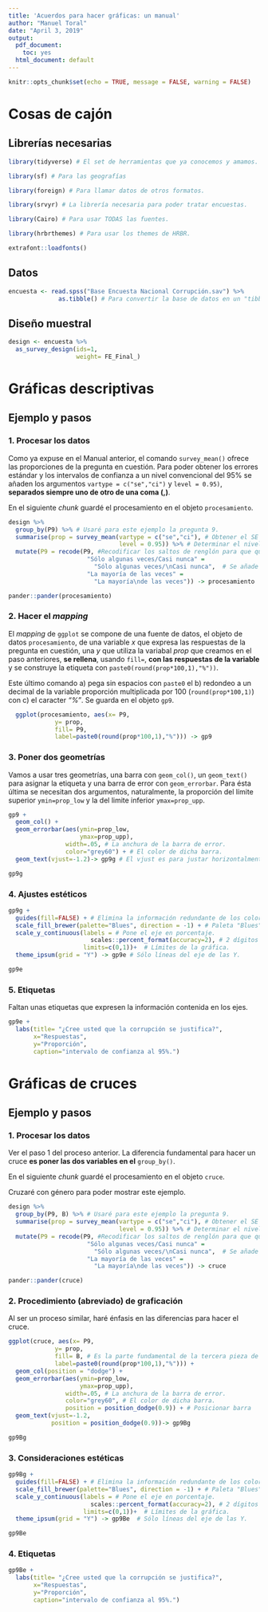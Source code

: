 ```yaml
---
title: 'Acuerdos para hacer gráficas: un manual'
author: "Manuel Toral"
date: "April 3, 2019"
output:
  pdf_document: 
    toc: yes
  html_document: default
---
```


```r
knitr::opts_chunk$set(echo = TRUE, message = FALSE, warning = FALSE)
```

\pagebreak

# Cosas de cajón

## Librerías necesarias

```r
library(tidyverse) # El set de herramientas que ya conocemos y amamos.

library(sf) # Para las geografías

library(foreign) # Para llamar datos de otros formatos.

library(srvyr) # La librería necesaria para poder tratar encuestas.

library(Cairo) # Para usar TODAS las fuentes.

library(hrbrthemes) # Para usar los themes de HRBR.

extrafont::loadfonts()
```

## Datos

```r
encuesta <- read.spss("Base Encuesta Nacional Corrupción.sav") %>%
              as.tibble() # Para convertir la base de datos en un "tibble"
```

## Diseño muestral

```r
design <- encuesta %>%
  as_survey_design(ids=1, 
                   weight= FE_Final_)
```

\pagebreak


# Gráficas descriptivas


\pagebreak

## Ejemplo y pasos

### 1. Procesar los datos

Como ya expuse en el Manual anterior, el comando `survey_mean()` ofrece las proporciones de la pregunta en cuestión. Para poder obtener los errores estándar y los intervalos de confianza a un nivel convencional del 95% se añaden los argumentos `vartype = c("se","ci")` y `level = 0.95)`, **separados siempre uno de otro de una coma (,)**. 

En el siguiente *chunk* guardé el procesamiento en el objeto `procesamiento`.

\bigskip
\bigskip
\bigskip

```r
design %>% 
  group_by(P9) %>% # Usaré para este ejemplo la pregunta 9.
  summarise(prop = survey_mean(vartype = c("se","ci"), # Obtener el SE y el CI.
                               level = 0.95)) %>% # Determinar el nivel 95%.
  mutate(P9 = recode(P9, #Recodificar los saltos de renglón para que quepan.
                      "Sólo algunas veces/Casi nunca" =
                        "Sólo algunas veces/\nCasi nunca",  # Se añade "\n"
                      "La mayoría de las veces" =
                        "La mayoría\nde las veces")) -> procesamiento

pander::pander(procesamiento)
```

\pagebreak


### 2. Hacer el *mapping*

El *mapping* de `ggplot` se compone de una fuente de datos, el objeto de datos `procesamiento`, de una variable *x* que expresa las respuestas de la pregunta en cuestión, una *y* que utiliza la variabal *prop* que creamos en el paso anteriores, **se rellena**, usando `fill=`, **con las respuestas de la variable** y se construye la etiqueta con `paste0(round(prop*100,1),"%"))`.

Este último comando a) pega sin espacios con `paste0` el b) redondeo a un decimal de la variable proporción multiplicada por 100 (`round(prop*100,1)`) con c) el caracter *"%"*. Se guarda en el objeto `gp9`.

\bigskip
\bigskip
\bigskip

```r
  ggplot(procesamiento, aes(x= P9, 
             y= prop, 
             fill= P9,
             label=paste0(round(prop*100,1),"%"))) -> gp9
```

\pagebreak


### 3. Poner dos geometrías

Vamos a usar tres geometrías, una barra con `geom_col()`, un `geom_text()` para asignar la etiqueta y una barra de error con `geom_errorbar`. Para ésta última se necesitan dos argumentos, naturalmente, la proporción del límite superior `ymin=prop_low` y la del limite inferior `ymax=prop_upp`.

\bigskip
\bigskip
\bigskip

```r
gp9 +
  geom_col() + 
  geom_errorbar(aes(ymin=prop_low, 
                    ymax=prop_upp),
                width=.05, # La anchura de la barra de error.
                color="grey60") + # El color de dicha barra.
  geom_text(vjust=-1.2)-> gp9g # El vjust es para justar horizontalmente.

gp9g
```

\pagebreak


### 4. Ajustes estéticos


\bigskip
\bigskip
\bigskip
    
```r
gp9g +
  guides(fill=FALSE) + # Elimina la información redundante de los colores.
  scale_fill_brewer(palette="Blues", direction = -1) + # Paleta "Blues"
  scale_y_continuous(labels = # Pone el eje en porcentaje.
                       scales::percent_format(accuracy=2), # 2 dígitos
                     limits=c(0,1))+  # Límites de la gráfica.
  theme_ipsum(grid = "Y") -> gp9e # Sólo líneas del eje de las Y.

gp9e
```

\pagebreak


### 5. Etiquetas

Faltan unas etiquetas que expresen la información contenida en los ejes.

\bigskip
\bigskip
\bigskip

```r
gp9e + 
  labs(title= "¿Cree usted que la corrupción se justifica?",
       x="Respuestas", 
       y="Proporción",
       caption="intervalo de confianza al 95%.")
```
 
 \pagebreak



# Gráficas de cruces

## Ejemplo y pasos

### 1. Procesar los datos

Ver el paso 1 del proceso anterior. La diferencia fundamental para hacer un cruce **es poner las dos variables en el** `group_by()`.

En el siguiente *chunk* guardé el procesamiento en el objeto `cruce`.

Cruzaré con género para poder mostrar este ejemplo.

\bigskip
\bigskip
\bigskip

```r
design %>% 
  group_by(P9, B) %>% # Usaré para este ejemplo la pregunta 9.
  summarise(prop = survey_mean(vartype = c("se","ci"), # Obtener el SE y el CI.
                               level = 0.95)) %>% # Determinar el nivel 95%.
  mutate(P9 = recode(P9, #Recodificar los saltos de renglón para que quepan.
                      "Sólo algunas veces/Casi nunca" =
                        "Sólo algunas veces/\nCasi nunca",  # Se añade "\n"
                      "La mayoría de las veces" =
                        "La mayoría\nde las veces")) -> cruce

pander::pander(cruce)
```

    
 \pagebreak

### 2. Procedimiento (abreviado) de graficación

Al ser un proceso similar, haré énfasis en las diferencias para hacer el cruce.

```r

ggplot(cruce, aes(x= P9, 
             y= prop, 
             fill= B, # Es la parte fundamental de la tercera pieza de info.
             label=paste0(round(prop*100,1),"%"))) +
  geom_col(position = "dodge") + 
  geom_errorbar(aes(ymin=prop_low, 
                    ymax=prop_upp),
                width=.05, # La anchura de la barra de error.
                color="grey60", # El color de dicha barra.
                position = position_dodge(0.9)) + # Posicionar barra
  geom_text(vjust=-1.2,
            position = position_dodge(0.9))-> gp9Bg 

gp9Bg
```

### 3. Consideraciones estéticas

```r
gp9Bg +
  guides(fill=FALSE) + # Elimina la información redundante de los colores.
  scale_fill_brewer(palette="Blues", direction = -1) + # Paleta "Blues"
  scale_y_continuous(labels = # Pone el eje en porcentaje.
                       scales::percent_format(accuracy=2), # 2 dígitos
                     limits=c(0,1))+  # Límites de la gráfica.
  theme_ipsum(grid = "Y") -> gp9Be  # Sólo líneas del eje de las Y.

gp9Be 
```

### 4. Etiquetas

```r
gp9Be +
  labs(title= "¿Cree usted que la corrupción se justifica?",
       x="Respuestas", 
       y="Proporción",
       caption="intervalo de confianza al 95%.")
```



